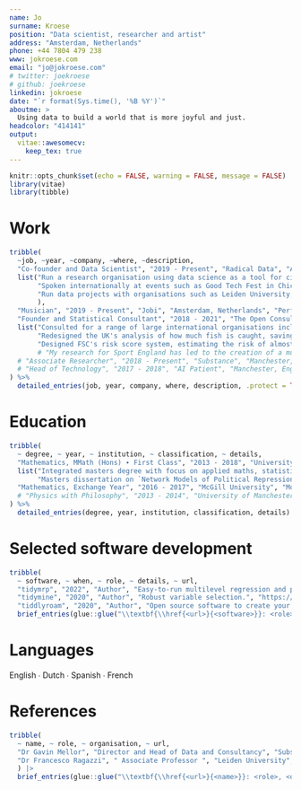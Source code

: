 ```yaml
---
name: Jo
surname: Kroese
position: "Data scientist, researcher and artist"
address: "Amsterdam, Netherlands"
phone: +44 7804 479 238
www: jokroese.com
email: "jo@jokroese.com"
# twitter: joekroese
# github: joekroese
linkedin: jokroese
date: "`r format(Sys.time(), '%B %Y')`"
aboutme: >
  Using data to build a world that is more joyful and just.
headcolor: "414141"
output:
  vitae::awesomecv:
    keep_tex: true
---
```


```r
knitr::opts_chunk$set(echo = FALSE, warning = FALSE, message = FALSE)
library(vitae)
library(tibble)
```

# Work

```r
tribble(
  ~job, ~year, ~company, ~where, ~description,
  "Co-founder and Data Scientist", "2019 - Present", "Radical Data", "Amsterdam, Netherlands",
  list("Run a research organisation using data science as a tool for citizen empowerment through art, activism and policy.",
       "Spoken internationally at events such as Good Tech Fest in Chicago, Mozilla Festival in Amsterdam and Data Natives in Berlin.",
       "Run data projects with organisations such as Leiden University, FTX Future Fund, Digital Arts Zurich, Creative Coding Utrecht and Affect Lab."
       ),
  "Musician", "2019 - Present", "Jobi", "Amsterdam, Netherlands", "Perform live coded dance music internationally, from Berlin to Medellín.",
  "Founder and Statistical Consultant", "2018 - 2021", "The Open Consultancy", "Amsterdam, Netherlands",
  list("Consulted for a range of large international organisations including FSC, the UK government, DEFRA, Sport England and UEFA.",
       "Redesigned the UK's analysis of how much fish is caught, saving the government over half a million pounds each year.",
       "Designed FSC's risk score system, estimating the risk of almost one hundred thousand forestry projects."),
       # "My research for Sport England has led to the creation of a multidisciplinary research group on activity inequality."),
  # "Associate Researcher", "2018 - Present", "Substance", "Manchester, England", "Collaborate on national projects in health and environment policy.",
  # "Head of Technology", "2017 - 2018", "AI Patient", "Manchester, England", "Led software development at a medical technology startup designing AI chatbots to train medical students."
) %>%
  detailed_entries(job, year, company, where, description, .protect = TRUE)
```

# Education

```r
tribble(
  ~ degree, ~ year, ~ institution, ~ classification, ~ details,
  "Mathematics, MMath (Hons) ∙ First Class", "2013 - 2018", "University of Manchester", "Manchester, England",
  list("Integrated masters degree with focus on applied maths, statistics and computer science",
       "Masters dissertation on `Network Models of Political Repression and Revolution'"),
  "Mathematics, Exchange Year", "2016 - 2017", "McGill University", "Montréal, Canada", "Courses studied include graduate courses in economics, mathematics and computer science",
  # "Physics with Philosophy", "2013 - 2014", "University of Manchester", "First Class Average", "Pursued one year of undergraduate study"
) %>% 
  detailed_entries(degree, year, institution, classification, details)
```

<!-- # Programming languages -->

<!-- R - Python - Java - Javascript - CSS - HTML - Mathematica -->

# Selected software development

```r
tribble(
  ~ software, ~ when, ~ role, ~ details, ~ url,
  "tidymrp", "2022", "Author", "Easy-to-run multilevel regression and poststratification (MRP) analyses in R.", "https://joekroese.github.io/tidymrp/",
  "tidymine", "2020", "Author", "Robust variable selection.", "https://joekroese.github.io/tidymine/",
  "tiddlyroam", "2020", "Author", "Open source software to create your own personal wikipedia that has been downloaded over 20,000 times.", "https://tiddlyroam.org") |> 
  brief_entries(glue::glue("\\textbf{\\href{<url>}{<software>}}: <role> \\newline <details>", .open = "<", .close = ">"), paste0(when, "\\newline"), .protect = FALSE)
```

# Languages

English ∙ Dutch ∙ Spanish ∙ French

# References

```r
tribble(
  ~ name, ~ role, ~ organisation, ~ url,
  "Dr Gavin Mellor", "Director and Head of Data and Consultancy", "Substance", "https://www.substance.net/team/gavin-mellor",
  "Dr Francesco Ragazzi", " Associate Professor ", "Leiden University", "https://www.universiteitleiden.nl/en/staffmembers/francesco-ragazzi",
  ) |>
  brief_entries(glue::glue("\\textbf{\\href{<url>}{<name>}}: <role>, <organisation>.", .open = "<", .close = ">"), .protect = FALSE)
```
